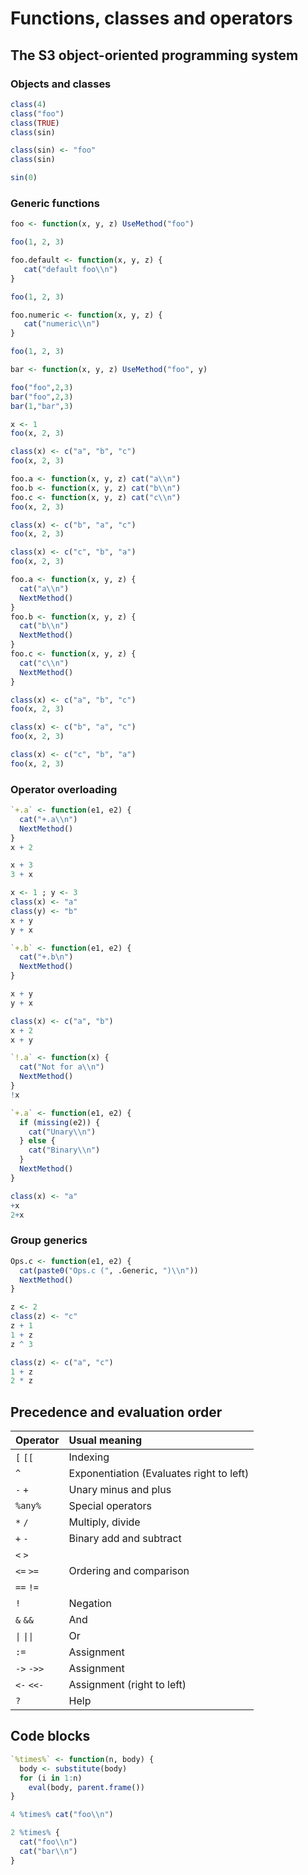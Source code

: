 
# Functions, classes and operators

## The S3 object-oriented programming system


### Objects and classes


```r
class(4)
class("foo")
class(TRUE)
class(sin)
```

```r
class(sin) <- "foo"
class(sin)
```

```r
sin(0)
```


### Generic functions


```r
foo <- function(x, y, z) UseMethod("foo")
```

```r
foo(1, 2, 3)
```

```r
foo.default <- function(x, y, z) {
   cat("default foo\\n")
}
```

```r
foo(1, 2, 3)
```


```r
foo.numeric <- function(x, y, z) {
   cat("numeric\\n")
}
```

```r
foo(1, 2, 3)
```

```r
bar <- function(x, y, z) UseMethod("foo", y)
```

```r
foo("foo",2,3)
bar("foo",2,3)
bar(1,"bar",3)
```

```r
x <- 1
foo(x, 2, 3)
```

```r
class(x) <- c("a", "b", "c")
foo(x, 2, 3)
```

```r
foo.a <- function(x, y, z) cat("a\\n")
foo.b <- function(x, y, z) cat("b\\n")
foo.c <- function(x, y, z) cat("c\\n")
foo(x, 2, 3)
```

```r
class(x) <- c("b", "a", "c")
foo(x, 2, 3)

class(x) <- c("c", "b", "a")
foo(x, 2, 3)
```

```r
foo.a <- function(x, y, z) {
  cat("a\\n")
  NextMethod()
}
foo.b <- function(x, y, z) {
  cat("b\\n")
  NextMethod()
}
foo.c <- function(x, y, z) {
  cat("c\\n")
  NextMethod()
}
```

```r
class(x) <- c("a", "b", "c")
foo(x, 2, 3)

class(x) <- c("b", "a", "c")
foo(x, 2, 3)

class(x) <- c("c", "b", "a")
foo(x, 2, 3)
```

### Operator overloading

```r
`+.a` <- function(e1, e2) {
  cat("+.a\\n")
  NextMethod()
}
x + 2
```

```r
x + 3
3 + x
```

```r
x <- 1 ; y <- 3
class(x) <- "a"
class(y) <- "b"
x + y
y + x
```

```r
`+.b` <- function(e1, e2) {
  cat("+.b\n")
  NextMethod()
}

x + y
y + x
```

```r
class(x) <- c("a", "b")
x + 2
x + y
```

```r
`!.a` <- function(x) {
  cat("Not for a\\n")
  NextMethod()
}
!x
```

```r
`+.a` <- function(e1, e2) {
  if (missing(e2)) {
    cat("Unary\\n")
  } else {
    cat("Binary\\n")
  }
  NextMethod()
}

class(x) <- "a"
+x
2+x
```


### Group generics

```r
Ops.c <- function(e1, e2) {
  cat(paste0("Ops.c (", .Generic, ")\\n"))
  NextMethod()
}

z <- 2
class(z) <- "c"
z + 1
1 + z
z ^ 3
```

```r
class(z) <- c("a", "c")
1 + z
2 * z
```


## Precedence and evaluation order


Operator      Usual meaning
--------      -----------------
`[` `[[`        Indexing
`^`              Exponentiation (Evaluates right to left)
`-` `+`          Unary minus and plus
`%any%`       Special operators
`*` `/`          Multiply, divide
`+` `-`          Binary add and subtract
`<` `>` 
`<=` `>=`     Ordering and comparison
`==` `!=` 
`!`              Negation
`&` `&&`        And
`|` `||`        Or
`:=`          Assignment
`->` `->>`    Assignment
`<-` `<<-`    Assignment (right to left)
`?`           Help


## Code blocks

```r
`%times%` <- function(n, body) {
  body <- substitute(body)
  for (i in 1:n)
    eval(body, parent.frame())
}
```

```r
4 %times% cat("foo\\n")
```

```r
2 %times% {
  cat("foo\\n")
  cat("bar\\n")
}
```

